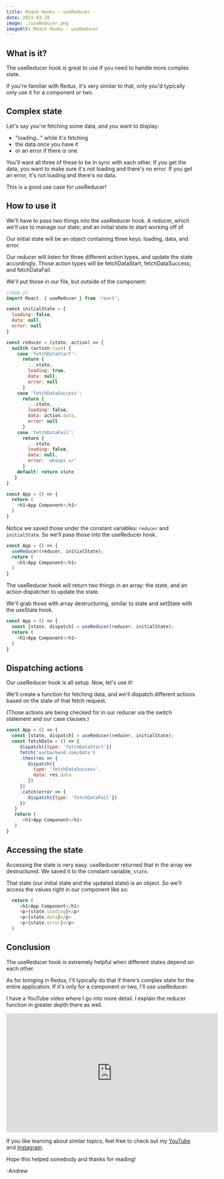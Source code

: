 ```yaml
---
title: Reack Hooks - useReducer
date: 2021-03-28
image: ./useReducer.png
imageAlt: Reack Hooks - useReducer
---
```


## What is it?
The useReducer hook is great to use if you need to handle more complex state. 

If you're familiar with Redux, it's very similar to that, only you'd typically only use it for a component or two.

## Complex state
Let's say you're fetching some data, and you want to display: 

  * "loading..." while it's fetching
  * the data once you have it
  * or an error if there is one

You'll want all three of these to be in sync with each other. If you get the data, you want to make sure it's not loading and there's no error. If you get an error, it's not loading and there's no data.

This is a good use case for useReducer! 

## How to use it
We'll have to pass two things into the useReducer hook. A reducer, which we'll use to manage our state; and an initial state to start working off of. 

Our initial state will be an object containing three keys: loading, data, and error.

Our reducer will listen for three different action types, and update the state accordingly. Those action types will be fetchDataStart, fetchDataSuccess, and fetchDataFail.

We'll put those in our file, but outside of the component: 

```javascript
//App.js
import React, { useReducer } from 'react';

const initialState = {
  loading: false,
  data: null,
  error: null
}

const reducer = (state, action) => {
  switch (action.type) {
    case 'fetchDataStart':
      return {
        ...state,
        loading: true,
        data: null,
        error: null
      }
    case 'fetchDataSuccess':
      return {
        ...state,
        loading: false,
        data: action.data,
        error: null
      }
    case 'fetchDataFail':
      return {
        ...state,
        loading: false,
        data: null,
        error: 'whoops =/'
      }
    default: return state
   }
}

const App = () => {
  return (
    <h1>App Component</h1>
  )
}
```

Notice we saved those under the constant variables: `reducer` and `initialState`. So we'll pass those into the useReducer hook.

```javascript
const App = () => {
  useReducer(reducer, initialState);
  return (
    <h1>App Component</h1>
  )
}
```

The useReducer hook will return two things in an array: the state, and an action dispatcher to update the state. 

We'll grab those with array destructuring, similar to state and setState with the useState hook.

```javascript
const App = () => {
  const [state, dispatch] = useReducer(reducer, initialState);
  return (
    <h1>App Component</h1>
  )
}
```

## Dispatching actions
Our useReducer hook is all setup. Now, let's use it!

We'll create a function for fetching data, and we'll dispatch different actions based on the state of that fetch request.

(Those actions are being checked for in our reducer via the switch statement and our case clauses.)

```javascript
const App = () => {
  const [state, dispatch] = useReducer(reducer, initialState);
  const fetchData = () => {
     dispatch({type: 'fetchDataStart'})
     fetch('ourbackend.com/data')
     .then(res => {
        dispatch({
          type: 'fetchDataSuccess',
          data: res.data
        })
     })
     .catch(error => {
        dispatch({type: 'fetchDataFail'})
     })
   }
   return (
      <h1>App Component</h1>
   )
}
```

## Accessing the state
Accessing the state is very easy. useReducer returned that in the array we destructured. We saved it to the constant variable, `state`.

That state (our initial state and the updated state) is an object. So we'll access the values right in our component like so: 

```javascript
  return (
     <h1>App Component</h1>
     <p>{state.loading}</p>
     <p>{state.data}</p>
     <p>{state.error}</p>
  )
```

## Conclusion
The useReducer hook is extremely helpful when different states depend on each other.

As for bringing in Redux, I'll typically do that if there's complex state for the entire application. If it's only for a component or two, I'll use useReducer.

I have a YouTube video where I go into more detail. I explain the reducer function in greater depth there as well.

<iframe width="560" height="315" src="https://www.youtube.com/embed/ZtFeOiylMr8" title="YouTube video player" frameborder="0" allow="accelerometer; autoplay; clipboard-write; encrypted-media; gyroscope; picture-in-picture" allowfullscreen></iframe>

If you like learning about similar topics, feel free to check out my [YouTube](https://www.youtube.com/channel/UCD0JOhEl8HvPowpg8Ri3CvA) and [Instagram](https://www.instagram.com/techcheck__/).

Hope this helped somebody and thanks for reading!

-Andrew
